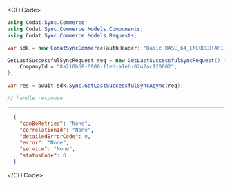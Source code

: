 
<CH.Code>
```csharp GetLastSuccessfulSync.cs
using Codat.Sync.Commerce;
using Codat.Sync.Commerce.Models.Components;
using Codat.Sync.Commerce.Models.Requests;

var sdk = new CodatSyncCommerce(authHeader: "Basic BASE_64_ENCODED(API_KEY)");

GetLastSuccessfulSyncRequest req = new GetLastSuccessfulSyncRequest() {
    CompanyId = "8a210b68-6988-11ed-a1eb-0242ac120002",
};

var res = await sdk.Sync.GetLastSuccessfulSyncAsync(req);

// handle response
```
---

```json Example Response
  {
    "canBeRetried": "None",
    "correlationId": "None",
    "detailedErrorCode": 0,
    "error": "None",
    "service": "None",
    "statusCode": 0
  }
```
</CH.Code>
